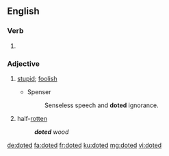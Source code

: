 ==English==

===Verb===
{{head|en|verb form}}

# {{en-past of|dote}}

===Adjective===
{{en-adj}}

# {{context|obsolete|lang=en}} [[stupid]]; [[foolish]]
#* Spenser
#*: Senseless speech and '''doted''' ignorance.
# {{context|US|obsolete|lang=en}} half-[[rotten]]
#: '''''doted''' wood''

{{Webster 1913}}

[[de:doted]]
[[fa:doted]]
[[fr:doted]]
[[ku:doted]]
[[mg:doted]]
[[vi:doted]]